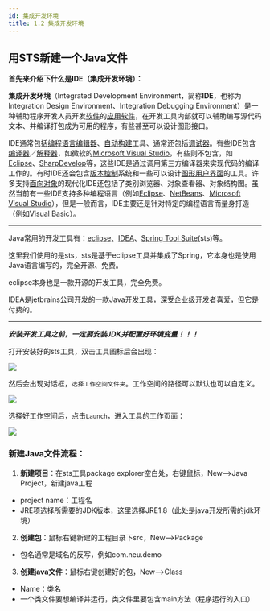 ```yaml
---
id: 集成开发环境
title: 1.2 集成开发环境
---
```


## 用STS新建一个Java文件

**首先来介绍下什么是IDE（集成开发环境）：**

**集成开发环境**（Integrated Development Environment，简称**IDE**，也称为Integration Design Environment、Integration Debugging Environment）是一种辅助程序开发人员开发[软件](https://zh.wikipedia.org/wiki/軟體)的[应用软件](https://zh.wikipedia.org/wiki/應用軟體)，在开发工具内部就可以辅助编写源代码文本、并编译打包成为可用的程序，有些甚至可以设计图形接口。

IDE通常包括[编程语言编辑器](https://zh.wikipedia.org/wiki/文本编辑器)、[自动构建](https://zh.wikipedia.org/wiki/自动构建)工具、通常还包括[调试器](https://zh.wikipedia.org/wiki/除錯器)。有些IDE包含[编译器](https://zh.wikipedia.org/wiki/編譯器)／[解释器](https://zh.wikipedia.org/wiki/直譯器)，如微软的[Microsoft Visual Studio](https://zh.wikipedia.org/wiki/Microsoft_Visual_Studio)，有些则不包含，如[Eclipse](https://zh.wikipedia.org/wiki/Eclipse)、[SharpDevelop](https://zh.wikipedia.org/wiki/SharpDevelop)等，这些IDE是通过调用第三方编译器来实现代码的编译工作的。有时IDE还会包含[版本控制](https://zh.wikipedia.org/wiki/版本控制)系统和一些可以设计[图形用户界面](https://zh.wikipedia.org/wiki/圖形用戶界面)的工具。许多支持[面向对象](https://zh.wikipedia.org/wiki/物件導向)的现代化IDE还包括了类别浏览器、对象查看器、对象结构图。虽然当前有一些IDE支持多种编程语言（例如[Eclipse](https://zh.wikipedia.org/wiki/Eclipse)、[NetBeans](https://zh.wikipedia.org/wiki/NetBeans)、[Microsoft Visual Studio](https://zh.wikipedia.org/wiki/Microsoft_Visual_Studio)），但是一般而言，IDE主要还是针对特定的编程语言而量身打造（例如[Visual Basic](https://zh.wikipedia.org/wiki/Visual_Basic)）。

---

Java常用的开发工具有：[eclipse](https://www.eclipse.org/)、[IDEA](https://www.jetbrains.com/idea/)、[Spring Tool Suite](https://spring.io/tools)(sts)等。

这里我们使用的是sts，sts是基于eclipse工具并集成了Spring，它本身也是使用Java语言编写的，完全开源、免费。

eclipse本身也是一款开源的开发工具，完全免费。

IDEA是jetbrains公司开发的一款Java开发工具，深受企业级开发者喜爱，但它是付费的。

---

***安装开发工具之前，一定要安装JDK并配置好环境变量！！！***

打开安装好的sts工具，双击工具图标后会出现：

![](https://images.shiguangping.com/imgs/20200501194558.png)

然后会出现对话框，`选择工作空间文件夹`。工作空间的路径可以默认也可以自定义。

![](https://images.shiguangping.com/imgs/20200501194448.png)

选择好工作空间后，点击`Launch`，进入工具的工作页面：

![](https://images.shiguangping.com/imgs/20200501194919.png)

### 新建Java文件流程：

1. **新建项目**：在sts工具package explorer空白处，右键鼠标，New-->Java Project，新建java工程
- project name：工程名
- JRE项选择所需要的JDK版本，这里选择JRE1.8（此处是java开发所需的jdk环境）
2. **创建包**：鼠标右键新建的工程目录下src，New-->Package
- 包名通常是域名的反写，例如com.neu.demo
3. **创建java文件**：鼠标右键创建好的包，New-->Class
- Name：类名
- 一个类文件要想编译并运行，类文件里要包含main方法（程序运行的入口）